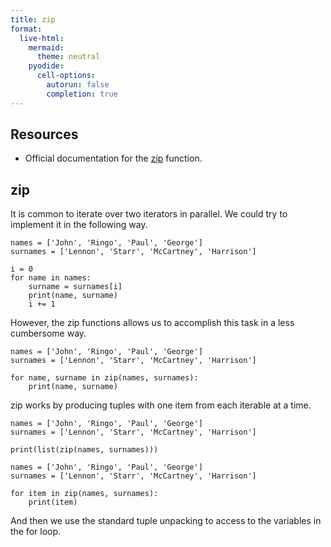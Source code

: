 ```yaml
---
title: zip
format:
  live-html:
    mermaid:
      theme: neutral
    pyodide:
      cell-options:
        autorun: false
        completion: true
---
```


## Resources

- Official documentation for the [zip](https://docs.python.org/3/library/functions.html#zip) function.

## zip

It is common to iterate over two iterators in parallel.
We could try to implement it in the following way.

```pyodide
names = ['John', 'Ringo', 'Paul', 'George']
surnames = ['Lennon', 'Starr', 'McCartney', 'Harrison']

i = 0
for name in names:
    surname = surnames[i]
    print(name, surname)
    i += 1
```

However, the zip functions allows us to accomplish this task in a less cumbersome way.

```pyodide
names = ['John', 'Ringo', 'Paul', 'George']
surnames = ['Lennon', 'Starr', 'McCartney', 'Harrison']

for name, surname in zip(names, surnames):
    print(name, surname)
```

zip works by producing tuples with one item from each iterable at a time.

```pyodide
names = ['John', 'Ringo', 'Paul', 'George']
surnames = ['Lennon', 'Starr', 'McCartney', 'Harrison']

print(list(zip(names, surnames)))
```

```pyodide
names = ['John', 'Ringo', 'Paul', 'George']
surnames = ['Lennon', 'Starr', 'McCartney', 'Harrison']

for item in zip(names, surnames):
    print(item)
```

And then we use the standard tuple unpacking to access to the variables in the for loop.